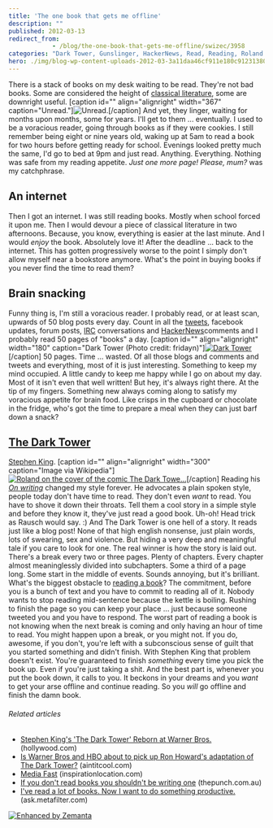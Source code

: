 ```yaml
---
title: 'The one book that gets me offline'
description: ""
published: 2012-03-13
redirect_from: 
            - /blog/the-one-book-that-gets-me-offline/swizec/3958
categories: "Dark Tower, Gunslinger, HackerNews, Read, Reading, Roland Deschain, Stephen King, The Dark Tower VII: The Dark Tower, Twitter, Uncategorized, Writing"
hero: ./img/blog-wp-content-uploads-2012-03-3a11daa46cf911e180c9123138016265_74.jpg
---
```


There is a stack of books on my desk waiting to be read. They're not bad books. Some are considered the height of [classical literature](http://en.wikipedia.org/wiki/Classics "Classics"), some are downright useful. \[caption id="" align="alignright" width="367" caption="Unread."]![Unread.](./img/blog-wp-content-uploads-2012-03-3a11daa46cf911e180c9123138016265_74.jpg "Unread.")\[/caption] And yet, they linger, waiting for months upon months, some for years. I'll get to them ... eventually. I used to be a voracious reader, going through books as if they were cookies. I still remember being eight or nine years old, waking up at 5am to read a book for two hours before getting ready for school. Evenings looked pretty much the same, I'd go to bed at 9pm and just read. Anything. Everything. Nothing was safe from my reading appetite. _Just one more page! Please, mum?_ was my catchphrase.

## An internet

Then I got an internet. I was still reading books. Mostly when school forced it upon me. Then I would devour a piece of classical literature in two afternoons. Because, you know, everything is easier at the last minute. And I would _enjoy_ the book. Absolutely love it! After the deadline ... back to the internet. This has gotten progressively worse to the point I simply don't allow myself near a bookstore anymore. What's the point in buying books if you never find the time to read them?

## Brain snacking

Funny thing is, I'm still a voracious reader. I probably read, or at least scan, upwards of 50 blog posts every day. Count in all the [tweets](http://twitter.com "Twitter"), facebook updates, forum posts, [IRC](http://en.wikipedia.org/wiki/Internet_Relay_Chat "Internet Relay Chat") conversations and [HackerNews](http://news.ycombinator.com/ "Hacker News")comments and I probably read 50 pages of "books" a day. \[caption id="" align="alignright" width="180" caption="Dark Tower (Photo credit: fridayn)"][![Dark Tower](./img/blog-wp-content-uploads-2012-03-119923039_1333cbbd02_m1.jpg "Dark Tower")](http://www.flickr.com/photos/60697241@N00/119923039)\[/caption] 50 pages. Time ... wasted. Of all those blogs and comments and tweets and everything, most of it is just interesting. Something to keep my mind occupied. A little candy to keep me happy while I go on about my day. Most of it isn't even that well written! But hey, it's always right there. At the tip of my fingers. Something new always coming along to satisfy my voracious appetite for brain food. Like crisps in the cupboard or chocolate in the fridge, who's got the time to prepare a meal when they can just barf down a snack?

## [The Dark Tower](http://www.amazon.com/Dark-Tower-Book/dp/1880418622%3FSubscriptionId%3D0G81C5DAZ03ZR9WH9X82%26tag%3Dageewitahat-20%26linkCode%3Dxm2%26camp%3D2025%26creative%3D165953%26creativeASIN%3D1880418622 "The Dark Tower (The Dark Tower, Book 7)")

[Stephen King](http://www.rottentomatoes.com/celebrity/stephen_king "Stephen King"). \[caption id="" align="alignright" width="300" caption="Image via Wikipedia"][![Roland on the cover of the comic The Dark Towe...](./img/blog-wp-content-uploads-2012-03-Marveldarktower3.jpg "Roland on the cover of the comic The Dark Towe...")](http://en.wikipedia.org/wiki/File:Marveldarktower.jpg)\[/caption] Reading his _[On writing](http://www.amazon.com/Writing-Memoir-Craft-Stephen-King/dp/0684853523%3FSubscriptionId%3D0G81C5DAZ03ZR9WH9X82%26tag%3Dageewitahat-20%26linkCode%3Dxm2%26camp%3D2025%26creative%3D165953%26creativeASIN%3D0684853523 "On Writing:  A Memoir of the Craft")_ changed my style forever. He advocates a plain spoken style, people today don't have time to read. They don't even _want_ to read. You have to shove it down their throats. Tell them a cool story in a simple style and before they know it, they've just read a good book. Uh-oh! Head trick as Rausch would say. :) And The Dark Tower is one hell of a story. It reads just like a blog post! None of that high english nonsense, just plain words, lots of swearing, sex and violence. But hiding a very deep and meaningful tale if you care to look for one. The real winner is how the story is laid out. There's a break every two or three pages. Plenty of chapters. Every chapter almost meaninglessly divided into subchapters. Some a third of a page long. Some start in the middle of events. Sounds annoying, but it's brilliant. What's the biggest obstacle to [reading a book](http://en.wikipedia.org/wiki/Reading_%28process%29 "Reading (process)")? The commitment, before you is a bunch of text and you have to commit to reading all of it. Nobody wants to stop reading mid-sentence because the kettle is boiling. Rushing to finish the page so you can keep your place ... just because someone tweeted you and you have to respond. The worst part of reading a book is not knowing when the next break is coming and only having an hour of time to read. You might happen upon a break, or you might not. If you do, awesome, if you don't, you're left with a subconscious sense of guilt that you started something and didn't finish. With Stephen King that problem doesn't exist. You're guaranteed to finish _something_ every time you pick the book up. Even if you're just taking a shit. And the best part is, whenever you put the book down, it calls to you. It beckons in your dreams and you _want_ to get your arse offline and continue reading. So you _will_ go offline and finish the damn book.

###### Related articles

-   [Stephen King's 'The Dark Tower' Reborn at Warner Bros.](http://www.hollywood.com/news/Stephen_King_Dark_Tower_Reborn_at_Warner_Bros/20284768) (hollywood.com)
-   [Is Warner Bros and HBO about to pick up Ron Howard's adaptation of The Dark Tower?](http://www.aintitcool.com/node/54228) (aintitcool.com)
-   [Media Fast](http://inspirationlocation.com/2012/03/09/media-fast/) (inspirationlocation.com)
-   [If you don't read books you shouldn't be writing one](http://www.thepunch.com.au/articles/if-you-dont-read-books-you-shouldnt-be-writing-one/) (thepunch.com.au)
-   [I've read a lot of books. Now I want to do something productive.](http://ask.metafilter.com/210313/Ive-read-a-lot-of-books-Now-I-want-to-do-something-productive) (ask.metafilter.com)

[![Enhanced by Zemanta](http://img.zemanta.com/zemified_e.png?x-id=ff183402-80a3-4b6d-bc8c-c06bb5428539)](http://www.zemanta.com/ "Enhanced by Zemanta")
